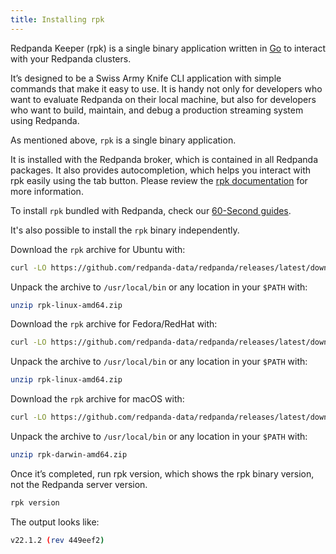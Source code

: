 ```yaml
---
title: Installing rpk
---
```



Redpanda Keeper (rpk) is a single binary application written in [Go](https://go.dev/) to interact with your Redpanda clusters. 

It’s designed to be a Swiss Army Knife CLI application with simple commands that make it easy to use. It is handy not only for developers who want to evaluate Redpanda on their local machine, but also for developers who want to build, maintain, and debug a production streaming system using Redpanda.

As mentioned above, `rpk` is a single binary application. 

It is installed with the Redpanda broker, which is contained in all Redpanda packages. It also provides autocompletion, which helps you interact with rpk easily using the tab button. Please review the [rpk documentation](../../reference/rpk/) for more information.

To install `rpk` bundled with Redpanda, check our [60-Second guides](../).

It's also possible to install the `rpk` binary independently. 

<Tabs>
<TabItem value="ubuntu" label="Ubuntu" default>

Download the `rpk` archive for Ubuntu with:

```bash
curl -LO https://github.com/redpanda-data/redpanda/releases/latest/download/rpk-linux-amd64.zip
```

Unpack the archive to `/usr/local/bin` or any location in your `$PATH` with:

```bash
unzip rpk-linux-amd64.zip
```

</TabItem>
<TabItem value="fedora" label="Fedora/RedHat" default>

Download the `rpk` archive for Fedora/RedHat with:

```bash
curl -LO https://github.com/redpanda-data/redpanda/releases/latest/download/rpk-linux-amd64.zip
```

Unpack the archive to `/usr/local/bin` or any location in your `$PATH` with:

```bash
unzip rpk-linux-amd64.zip
```

</TabItem>

  <TabItem value="macos" label="macOS" default>

Download the `rpk` archive for macOS with:

```bash
curl -LO https://github.com/redpanda-data/redpanda/releases/latest/download/rpk-darwin-amd64.zip
```

Unpack the archive to `/usr/local/bin` or any location in your `$PATH` with:
```bash
unzip rpk-darwin-amd64.zip
```

  </TabItem>
</Tabs>

Once it’s completed, run rpk version, which shows the rpk binary version, not the Redpanda server version.

```bash
rpk version
```

The output looks like:

```bash
v22.1.2 (rev 449eef2)
```
